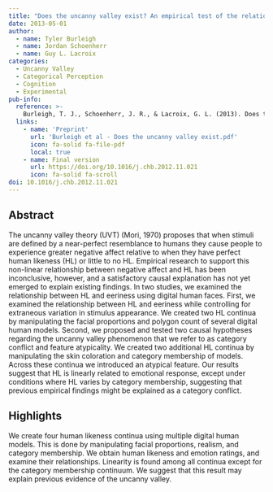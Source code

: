 ```yaml
---
title: "Does the uncanny valley exist? An empirical test of the relationship between eeriness and the human likeness of digitally created faces"
date: 2013-05-01
author:
  - name: Tyler Burleigh
  - name: Jordan Schoenherr
  - name: Guy L. Lacroix
categories: 
  - Uncanny Valley
  - Categorical Perception
  - Cognition
  - Experimental
pub-info:
  reference: >-
    Burleigh, T. J., Schoenherr, J. R., & Lacroix, G. L. (2013). Does the uncanny valley exist? An empirical test of the relationship between eeriness and the human likeness of digitally created faces. Computers in human behavior, 29(3), 759-771. doi: <a href="https://doi.org/10.1016/j.chb.2012.11.021"><code>10.1016/j.chb.2012.11.021</code></a>
  links:
    - name: 'Preprint'
      url: 'Burleigh et al - Does the uncanny valley exist.pdf'
      icon: fa-solid fa-file-pdf
      local: true
    - name: Final version
      url: https://doi.org/10.1016/j.chb.2012.11.021
      icon: fa-solid fa-scroll
doi: 10.1016/j.chb.2012.11.021
---
```


## Abstract

The uncanny valley theory (UVT) (Mori, 1970) proposes that when stimuli are defined by a near-perfect resemblance to humans they cause people to experience greater negative affect relative to when they have perfect human likeness (HL) or little to no HL. Empirical research to support this non-linear relationship between negative affect and HL has been inconclusive, however, and a satisfactory causal explanation has not yet emerged to explain existing findings. In two studies, we examined the relationship between HL and eeriness using digital human faces. First, we examined the relationship between HL and eeriness while controlling for extraneous variation in stimulus appearance. We created two HL continua by manipulating the facial proportions and polygon count of several digital human models. Second, we proposed and tested two causal hypotheses regarding the uncanny valley phenomenon that we refer to as category conflict and feature atypicality. We created two additional HL continua by manipulating the skin coloration and category membership of models. Across these continua we introduced an atypical feature. Our results suggest that HL is linearly related to emotional response, except under conditions where HL varies by category membership, suggesting that previous empirical findings might be explained as a category conflict.

## Highlights

We create four human likeness continua using multiple digital human models. This is done by manipulating facial proportions, realism, and category membership. We obtain human likeness and emotion ratings, and examine their relationships. Linearity is found among all continua except for the category membership continuum. We suggest that this result may explain previous evidence of the uncanny valley.
